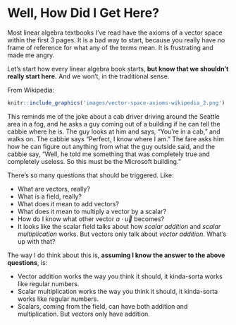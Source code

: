 # Well, How Did I Get Here?

Most linear algebra textbooks I've read have the axioms of a vector space within the first 3 pages.  It is a bad way to start, because you really have no frame of reference for what any of the terms mean.  It is frustrating and made me angry.

Let's start how every linear algebra book starts, **but know that we shouldn't really start here.** And we won't, in the traditional sense.

From Wikipedia:

```r
knitr::include_graphics('images/vector-space-axioms-wikipedia_2.png')
```

This reminds me of the joke about a cab driver driving around the Seattle area in a fog, and he asks a guy coming out of a building if he can tell the cabbie where he is.  The guy looks at him and says, "You're in a cab," and walks on.  The cabbie says "Perfect, I know where I am."  The fare asks him how he can figure out anything from what the guy outside said, and the cabbie say, "Well, he told me something that was completely true and completely useless.  So this must be the Microsoft building."

There's so many questions that should be triggered.  Like:

- What are vectors, really?
- What is a field, really?
- What does it mean to add vectors?
- What does it mean to multiply a vector by a scalar?
- How do I know what other vector $a \cdot \vec{u}$ becomes?
- It looks like the scalar field talks about how *scalar addition* and *scalar multiplication* works.  But vectors only talk about *vector addition*.  What's up with that?

The way I do think about this is, **assuming I know the answer to the above questions**, is:

- Vector addition works the way you think it should, it kinda-sorta works like regular numbers.
- Scalar multiplication works the way you think it should, it kinda-sorta works like regular numbers.
- Scalars, coming from the field, can have both addition and multiplication.  But vectors only have addition.


